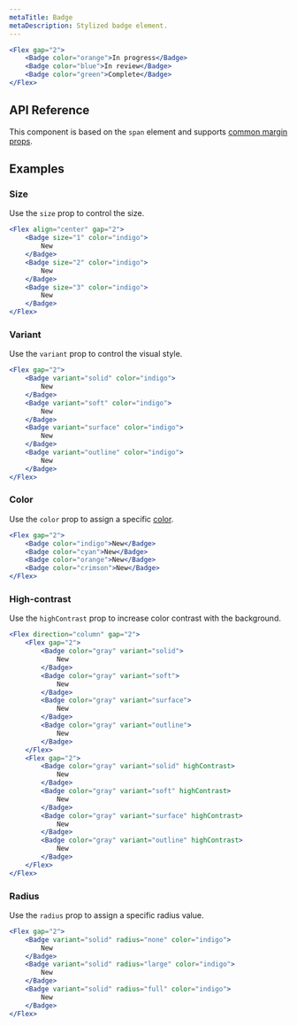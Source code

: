 ```yaml
---
metaTitle: Badge
metaDescription: Stylized badge element.
---
```


```jsx live=true
<Flex gap="2">
	<Badge color="orange">In progress</Badge>
	<Badge color="blue">In review</Badge>
	<Badge color="green">Complete</Badge>
</Flex>
```

## API Reference

This component is based on the `span` element and supports [common margin props](/themes/docs/overview/layout#margin-props).

<ThemesPropsTable defs="badgePropDefs" />

## Examples

### Size

Use the `size` prop to control the size.

```jsx live=true
<Flex align="center" gap="2">
	<Badge size="1" color="indigo">
		New
	</Badge>
	<Badge size="2" color="indigo">
		New
	</Badge>
	<Badge size="3" color="indigo">
		New
	</Badge>
</Flex>
```

### Variant

Use the `variant` prop to control the visual style.

```jsx live=true scroll=true
<Flex gap="2">
	<Badge variant="solid" color="indigo">
		New
	</Badge>
	<Badge variant="soft" color="indigo">
		New
	</Badge>
	<Badge variant="surface" color="indigo">
		New
	</Badge>
	<Badge variant="outline" color="indigo">
		New
	</Badge>
</Flex>
```

### Color

Use the `color` prop to assign a specific [color](/themes/docs/theme/color).

```jsx live=true
<Flex gap="2">
	<Badge color="indigo">New</Badge>
	<Badge color="cyan">New</Badge>
	<Badge color="orange">New</Badge>
	<Badge color="crimson">New</Badge>
</Flex>
```

### High-contrast

Use the `highContrast` prop to increase color contrast with the background.

```jsx live=true
<Flex direction="column" gap="2">
	<Flex gap="2">
		<Badge color="gray" variant="solid">
			New
		</Badge>
		<Badge color="gray" variant="soft">
			New
		</Badge>
		<Badge color="gray" variant="surface">
			New
		</Badge>
		<Badge color="gray" variant="outline">
			New
		</Badge>
	</Flex>
	<Flex gap="2">
		<Badge color="gray" variant="solid" highContrast>
			New
		</Badge>
		<Badge color="gray" variant="soft" highContrast>
			New
		</Badge>
		<Badge color="gray" variant="surface" highContrast>
			New
		</Badge>
		<Badge color="gray" variant="outline" highContrast>
			New
		</Badge>
	</Flex>
</Flex>
```

### Radius

Use the `radius` prop to assign a specific radius value.

```jsx live=true scroll=true
<Flex gap="2">
	<Badge variant="solid" radius="none" color="indigo">
		New
	</Badge>
	<Badge variant="solid" radius="large" color="indigo">
		New
	</Badge>
	<Badge variant="solid" radius="full" color="indigo">
		New
	</Badge>
</Flex>
```
